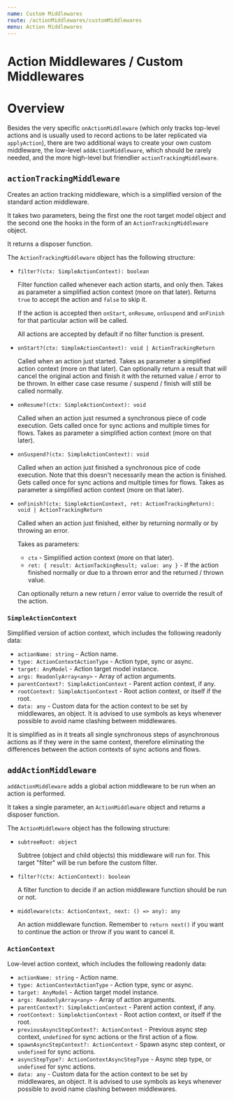 ```yaml
---
name: Custom Middlewares
route: /actionMiddlewares/customMiddlewares
menu: Action Middlewares
---
```



<FixStyle />

# Action Middlewares / Custom Middlewares

# Overview

Besides the very specific `onActionMiddleware` (which only tracks top-level actions and is usually used to record actions to be later replicated via `applyAction`), there are two additional ways to create your own custom middleware, the low-level `addActionMiddleware`, which should be rarely needed, and the more high-level but friendlier `actionTrackingMiddleware`.

## `actionTrackingMiddleware`

Creates an action tracking middleware, which is a simplified version of the standard action middleware.

It takes two parameters, being the first one the root target model object and the second one the hooks in the form of an `ActionTrackingMiddleware` object.

It returns a disposer function.

The `ActionTrackingMiddleware` object has the following structure:

- `filter?(ctx: SimpleActionContext): boolean`

  Filter function called whenever each action starts, and only then.
  Takes as parameter a simplified action context (more on that later).
  Returns `true` to accept the action and `false` to skip it.

  If the action is accepted then `onStart`, `onResume`, `onSuspend` and `onFinish` for that particular action will be called.

  All actions are accepted by default if no filter function is present.

- `onStart?(ctx: SimpleActionContext): void | ActionTrackingReturn`

  Called when an action just started.
  Takes as parameter a simplified action context (more on that later).
  Can optionally return a result that will cancel the original action and finish it with the returned value / error to be thrown. In either case case resume / suspend / finish will still be called normally.

- `onResume?(ctx: SimpleActionContext): void`

  Called when an action just resumed a synchronous piece of code execution.
  Gets called once for sync actions and multiple times for flows.
  Takes as parameter a simplified action context (more on that later).

- `onSuspend?(ctx: SimpleActionContext): void`

  Called when an action just finished a synchronous pice of code execution.
  Note that this doesn't necessarily mean the action is finished.
  Gets called once for sync actions and multiple times for flows.
  Takes as parameter a simplified action context (more on that later).

- `onFinish?(ctx: SimpleActionContext, ret: ActionTrackingReturn): void | ActionTrackingReturn`

  Called when an action just finished, either by returning normally or by throwing an error.

  Takes as parameters:

  - `ctx` - Simplified action context (more on that later).
  - `ret: { result: ActionTackingResult; value: any }` - If the action finished normally or due to a thrown error and the returned / thrown value.

  Can optionally return a new return / error value to override the result of the action.

### `SimpleActionContext`

Simplified version of action context, which includes the following readonly data:

- `actionName: string` - Action name.
- `type: ActionContextActionType` - Action type, sync or async.
- `target: AnyModel` - Action target model instance.
- `args: ReadonlyArray<any>` - Array of action arguments.
- `parentContext?: SimpleActionContext` - Parent action context, if any.
- `rootContext: SimpleActionContext` - Root action context, or itself if the root.
- `data: any` - Custom data for the action context to be set by middlewares, an object. It is advised to use symbols as keys whenever possible to avoid name clashing between middlewares.

It is simplified as in it treats all single synchronous steps of asynchronous actions as if they were in the same context, therefore eliminating the differences between the action contexts of sync actions and flows.

## `addActionMiddleware`

`addActionMiddleware` adds a global action middleware to be run when an action is performed.

It takes a single parameter, an `ActionMiddleware` object and returns a disposer function.

The `ActionMiddleware` object has the following structure:

- `subtreeRoot: object`

  Subtree (object and child objects) this middleware will run for. This target "filter" will be run before the custom filter.

- `filter?(ctx: ActionContext): boolean`

  A filter function to decide if an action middleware function should be run or not.

- `middleware(ctx: ActionContext, next: () => any): any`

  An action middleware function. Remember to `return next()` if you want to continue the action or throw if you want to cancel it.

### `ActionContext`

Low-level action context, which includes the following readonly data:

- `actionName: string` - Action name.
- `type: ActionContextActionType` - Action type, sync or async.
- `target: AnyModel` - Action target model instance.
- `args: ReadonlyArray<any>` - Array of action arguments.
- `parentContext?: SimpleActionContext` - Parent action context, if any.
- `rootContext: SimpleActionContext` - Root action context, or itself if the root.
- `previousAsyncStepContext?: ActionContext` - Previous async step context, `undefined` for sync actions or the first action of a flow.
- `spawnAsyncStepContext?: ActionContext` - Spawn async step context, or `undefined` for sync actions.
- `asyncStepType?: ActionContextAsyncStepType` - Async step type, or `undefined` for sync actions.
- `data: any` - Custom data for the action context to be set by middlewares, an object. It is advised to use symbols as keys whenever possible to avoid name clashing between middlewares.
